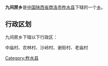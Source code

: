 {{中国乡级行政区
|行政区全称 = 九间房乡
|景观照片文件名 = 
|景观照片描述 = 
|汉语拼音 =
|其他语言 = 
|其他语言名称 = 
|位置图文件名 = 
|位置图描述 = 
|自定义图片=
|上级行政区 = [[陕西省|陕西省]][[商洛市|商洛市]][[柞水县|柞水县]]
|行政区类别 = [[乡级行政区|乡]]
|行政区划代码 = 
|行政区划 = 
|村委会 = 
|居委会 = 
|建置时间 = 
|领导职位 = 
|领导名称 = 
|政府驻地 = 
|毗邻 = 
|地理坐标 = 
|总面积 = 
|总人口 = 
|户籍人口 = 
|户籍人口年份 = 
|常住人口 = 
|常住人口年份 = 
|人口密度 = 
|GDP = 
|邮政编码 = 
|电话区号 = 
|官方网站 = 
|网站名称 = 
}}
'''九间房乡'''是[[中华人民共和国|中国]][[陕西省|陕西省]][[商洛市|商洛市]][[柞水县|柞水县]]下辖的一个[[乡级行政区|乡]]。

== 行政区划 ==
九间房乡下辖以下行政区：

中庙村、农林村、沙岭村、谢街村、老庙村

{{陕西小作品}}
{{柞水县行政区划}}

[[Category:柞水县|Category:柞水县]]